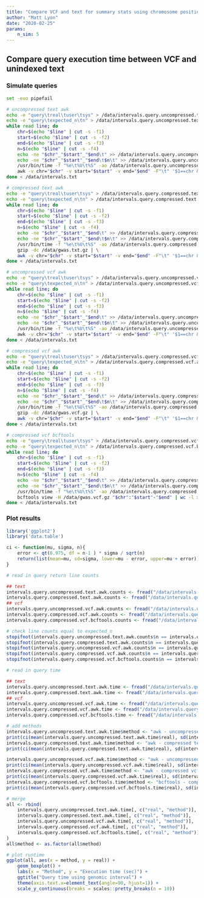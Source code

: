 ```yaml
---
title: "Compare VCF and text for summary stats using chromosome position interval"
author: "Matt Lyon"
date: "2020-02-25"
params:
    n_sim: 5
---
```


## Compare query execution time between VCF and unindexed text

### Simulate queries

```bash
set -euo pipefail

# uncompressed text awk
echo -e "query\treal\tuser\tsys" > /data/intervals.query.uncompressed.text.awk.time.txt
echo -e "query\texpected_n\tn" > /data/intervals.query.uncompressed.text.awk.counts.txt
while read line; do
    chr=$(echo "$line" | cut -s -f1)
    start=$(echo "$line" | cut -s -f2)
    end=$(echo "$line" | cut -s -f3)
    n=$(echo "$line" | cut -s -f4)
    echo -ne "$chr"_"$start"_"$end\t" >> /data/intervals.query.uncompressed.text.awk.time.txt
    echo -ne "$chr"_"$start"_"$end\t$n\t" >> /data/intervals.query.uncompressed.text.awk.counts.txt
    /usr/bin/time -f "%e\t%U\t%S" -ao /data/intervals.query.uncompressed.text.awk.time.txt \
    awk -v chr="$chr" -v start="$start" -v end="$end" -F"\t" '$1==chr && $2>=start && $2<=end' /data/gwas.txt | wc -l >> /data/intervals.query.uncompressed.text.awk.counts.txt
done < /data/intervals.txt

# compressed text awk
echo -e "query\treal\tuser\tsys" > /data/intervals.query.compressed.text.awk.time.txt
echo -e "query\texpected_n\tn" > /data/intervals.query.compressed.text.awk.counts.txt
while read line; do
    chr=$(echo "$line" | cut -s -f1)
    start=$(echo "$line" | cut -s -f2)
    end=$(echo "$line" | cut -s -f3)
    n=$(echo "$line" | cut -s -f4)
    echo -ne "$chr"_"$start"_"$end\t" >> /data/intervals.query.compressed.text.awk.time.txt
    echo -ne "$chr"_"$start"_"$end\t$n\t" >> /data/intervals.query.compressed.text.awk.counts.txt
    /usr/bin/time -f "%e\t%U\t%S" -ao /data/intervals.query.compressed.text.awk.time.txt \
    gzip -dc /data/gwas.txt.gz | \
    awk -v chr="$chr" -v start="$start" -v end="$end" -F"\t" '$1==chr && $2>=start && $2<=end' | wc -l >> /data/intervals.query.compressed.text.awk.counts.txt
done < /data/intervals.txt

# uncompressed vcf awk
echo -e "query\treal\tuser\tsys" > /data/intervals.query.uncompressed.vcf.awk.time.txt
echo -e "query\texpected_n\tn" > /data/intervals.query.uncompressed.vcf.awk.counts.txt
while read line; do
    chr=$(echo "$line" | cut -s -f1)
    start=$(echo "$line" | cut -s -f2)
    end=$(echo "$line" | cut -s -f3)
    n=$(echo "$line" | cut -s -f4)
    echo -ne "$chr"_"$start"_"$end\t" >> /data/intervals.query.uncompressed.vcf.awk.time.txt
    echo -ne "$chr"_"$start"_"$end\t$n\t" >> /data/intervals.query.uncompressed.vcf.awk.counts.txt
    /usr/bin/time -f "%e\t%U\t%S" -ao /data/intervals.query.uncompressed.vcf.awk.time.txt \
    awk -v chr="$chr" -v start="$start" -v end="$end" -F"\t" '$1==chr && $2>=start && $2<=end' /data/gwas.vcf | wc -l >> /data/intervals.query.uncompressed.vcf.awk.counts.txt
done < /data/intervals.txt

# compressed vcf awk
echo -e "query\treal\tuser\tsys" > /data/intervals.query.compressed.vcf.awk.time.txt
echo -e "query\texpected_n\tn" > /data/intervals.query.compressed.vcf.awk.counts.txt
while read line; do
    chr=$(echo "$line" | cut -s -f1)
    start=$(echo "$line" | cut -s -f2)
    end=$(echo "$line" | cut -s -f3)
    n=$(echo "$line" | cut -s -f4)
    echo -ne "$chr"_"$start"_"$end\t" >> /data/intervals.query.compressed.vcf.awk.time.txt
    echo -ne "$chr"_"$start"_"$end\t$n\t" >> /data/intervals.query.compressed.vcf.awk.counts.txt
    /usr/bin/time -f "%e\t%U\t%S" -ao /data/intervals.query.compressed.vcf.awk.time.txt \
    gzip -dc /data/gwas.vcf.gz | \
    awk -v chr="$chr" -v start="$start" -v end="$end" -F"\t" '$1==chr && $2>=start && $2<=end' | wc -l >> /data/intervals.query.compressed.vcf.awk.counts.txt
done < /data/intervals.txt

# compressed vcf bcftools
echo -e "query\treal\tuser\tsys" > /data/intervals.query.compressed.vcf.bcftools.time.txt
echo -e "query\texpected_n\tn" > /data/intervals.query.compressed.vcf.bcftools.counts.txt
while read line; do
    chr=$(echo "$line" | cut -s -f1)
    start=$(echo "$line" | cut -s -f2)
    end=$(echo "$line" | cut -s -f3)
    n=$(echo "$line" | cut -s -f4)
    echo -ne "$chr"_"$start"_"$end\t" >> /data/intervals.query.compressed.vcf.bcftools.time.txt
    echo -ne "$chr"_"$start"_"$end\t$n\t" >> /data/intervals.query.compressed.vcf.bcftools.counts.txt
    /usr/bin/time -f "%e\t%U\t%S" -ao /data/intervals.query.compressed.vcf.bcftools.time.txt \
    bcftools view -H /data/gwas.vcf.gz "$chr":"$start"-"$end" | wc -l >> /data/intervals.query.compressed.vcf.bcftools.counts.txt
done < /data/intervals.txt
```

### Plot results

```r
library('ggplot2')
library('data.table')

ci <- function(mu, sigma, n){
    error <- qt(0.975, df = n-1 ) * sigma / sqrt(n)
    return(list(mean=mu, sd=sigma, lower=mu - error, upper=mu + error))
}

# read in query return line counts

## text
intervals.query.uncompressed.text.awk.counts <- fread("/data/intervals.query.uncompressed.text.awk.counts.txt")
intervals.query.compressed.text.awk.counts <- fread("/data/intervals.query.compressed.text.awk.counts.txt")
## vcf
intervals.query.uncompressed.vcf.awk.counts <- fread("/data/intervals.query.uncompressed.vcf.awk.counts.txt")
intervals.query.compressed.vcf.awk.counts <- fread("/data/intervals.query.compressed.vcf.awk.counts.txt")
intervals.query.compressed.vcf.bcftools.counts <- fread("/data/intervals.query.compressed.vcf.bcftools.counts.txt")

# check line counts equal to expected_n
stopifnot(intervals.query.uncompressed.text.awk.counts$n == intervals.query.uncompressed.text.awk.counts$expected_n)
stopifnot(intervals.query.compressed.text.awk.counts$n == intervals.query.compressed.text.awk.counts$expected_n)
stopifnot(intervals.query.uncompressed.vcf.awk.counts$n == intervals.query.uncompressed.vcf.awk.counts$expected_n)
stopifnot(intervals.query.compressed.vcf.awk.counts$n == intervals.query.compressed.vcf.awk.counts$expected_n)
stopifnot(intervals.query.compressed.vcf.bcftools.counts$n == intervals.query.compressed.vcf.bcftools.counts$expected_n)

# read in query time

## text
intervals.query.uncompressed.text.awk.time <- fread("/data/intervals.query.uncompressed.text.awk.time.txt")
intervals.query.compressed.text.awk.time <- fread("/data/intervals.query.compressed.text.awk.time.txt")
## vcf
intervals.query.uncompressed.vcf.awk.time <- fread("/data/intervals.query.uncompressed.vcf.awk.time.txt")
intervals.query.compressed.vcf.awk.time <- fread("/data/intervals.query.compressed.vcf.awk.time.txt")
intervals.query.compressed.vcf.bcftools.time <- fread("/data/intervals.query.compressed.vcf.bcftools.time.txt")

# add methods
intervals.query.uncompressed.text.awk.time$method <- "awk - uncompressed text"
print(ci(mean(intervals.query.uncompressed.text.awk.time$real), sd(intervals.query.uncompressed.text.awk.time$real), nrow(intervals.query.uncompressed.text.awk.time)))
intervals.query.compressed.text.awk.time$method <- "awk - compressed text"
print(ci(mean(intervals.query.compressed.text.awk.time$real), sd(intervals.query.compressed.text.awk.time$real), nrow(intervals.query.compressed.text.awk.time)))

intervals.query.uncompressed.vcf.awk.time$method <- "awk - uncompressed vcf"
print(ci(mean(intervals.query.uncompressed.vcf.awk.time$real), sd(intervals.query.uncompressed.vcf.awk.time$real), nrow(intervals.query.uncompressed.vcf.awk.time)))
intervals.query.compressed.vcf.awk.time$method <- "awk - compressed vcf"
print(ci(mean(intervals.query.compressed.vcf.awk.time$real), sd(intervals.query.compressed.vcf.awk.time$real), nrow(intervals.query.compressed.vcf.awk.time)))
intervals.query.compressed.vcf.bcftools.time$method <- "bcftools - compressed vcf"
print(ci(mean(intervals.query.compressed.vcf.bcftools.time$real), sd(intervals.query.compressed.vcf.bcftools.time$real), nrow(intervals.query.compressed.vcf.bcftools.time)))

# merge
all <- rbind(
    intervals.query.uncompressed.text.awk.time[, c("real", "method")],
    intervals.query.compressed.text.awk.time[, c("real", "method")],
    intervals.query.uncompressed.vcf.awk.time[, c("real", "method")],
    intervals.query.compressed.vcf.awk.time[, c("real", "method")],
    intervals.query.compressed.vcf.bcftools.time[, c("real", "method")]
)
all$method <- as.factor(all$method)

# plot runtime
ggplot(all, aes(x = method, y = real)) +
    geom_boxplot() +
    labs(x = "Method", y = "Execution time (sec)") +
    ggtitle("Query time using genomic interval") +
    theme(axis.text.x=element_text(angle=90, hjust=1)) +
    scale_y_continuous(breaks = scales::pretty_breaks(n = 10))
```